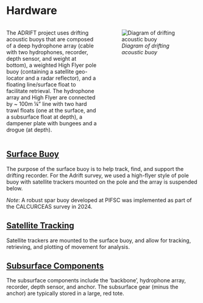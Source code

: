 # Hardware

::: columns
::: {.column width="50%"}
The ADRIFT project uses drifting acoustic buoys that are composed of a deep hydrophone array (cable with two hydrophones, recorder, depth sensor, and weight at bottom), a weighted High Flyer pole buoy (containing a satellite geo-locator and a radar reflector), and a floating line/surface float to facilitate retrieval. The hydrophone array and High Flyer are connected by \~ 100m ¼" line with two hard trawl floats (one at the surface, and a subsurface float at depth), a dampener plate with bungees and a drogue (at depth).
:::

::: {.column width="50%"}
![*Diagram of drifting acoustic buoy*](images/SWFSC-Drifter-Diagram.png)
:::
:::

## [Surface Buoy](https://sael-swfsc.github.io/adrift-field-methods/content/Hardware-Buoy.html)

The purpose of the surface buoy is to help track, find, and support the drifting recorder. For the Adrift survey, we used a high-flyer style of pole buoy with satellite trackers mounted on the pole and the array is suspended below.

::: callout-important
*Note*: A robust spar buoy developed at PIFSC was implemented as part of the CALCURCEAS survey in 2024.
:::

## [Satellite Tracking](https://sael-swfsc.github.io/adrift-field-methods/content/Hardware-Satellite.html)

Satellite trackers are mounted to the surface buoy, and allow for tracking, retrieving, and plotting of movement for analysis.

## [Subsurface Components](https://sael-swfsc.github.io/adrift-field-methods/content/Hardware-Subsurface.html)

The subsurface components include the 'backbone', hydrophone array, recorder, depth sensor, and anchor. The subsurface gear (minus the anchor) are typically stored in a large, red tote.
